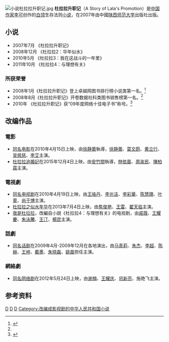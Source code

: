 {{他用 | subject=系列小说}}
[[File:小说杜拉拉升职记.jpg|right]]
'''杜拉拉升职记'''（A Story of Lala's Promotion）是[[中华人民共和国|中国]][[作家|作家]][[李可_(作家)|李可]]创作的[[白领|白领]]生存法则[[小说|小说]]，在2007年由中國[[陕西师范大学|陕西师范大学]]出版社出版。

==小说==
*2007年7月  《杜拉拉升职记》
*2008年12月 《杜拉拉2：华年似水》
*2010年5月  《杜拉拉3：我在这战斗的一年里》
*2011年10月  《杜拉拉4：与理想有关》
===所获荣誉===
*2008年1月《杜拉拉升职记》登上卓越网图书排行榜小说类第一名。<ref name="#1">{{Cite web |url=http://ent.sina.com.cn/m/c/2010-04-22/10152936584.shtml |title=新浪新闻 |access-date=2010-05-11 |archive-date=2019-06-02 |archive-url=https://web.archive.org/web/20190602125937/http://ent.sina.com.cn/m/c/2010-04-22/10152936584.shtml |dead-url=no }}</ref>
*2008年8月《杜拉拉升职记》开卷数据社科类图书销售榜第一名。<ref name="#1"/>
*2010年   《杜拉拉升职记》获“09年度网络十佳电子书”称号。<ref>{{Cite web |url=http://msn.chinabyte.com/a/11305967.shtml |title=MSN新闻 |access-date=2010-05-11 |archive-date=2010-05-12 |archive-url=https://web.archive.org/web/20100512122112/http://msn.chinabyte.com/a/11305967.shtml |dead-url=no }}</ref>

==改编作品==
===電影===
*[[杜拉拉升职记_(电影)|同名电影]]在2010年4月15日上映，由[[徐静蕾|徐静蕾]]執導，[[徐静蕾|徐静蕾]]、[[莫文蔚|莫文蔚]]、[[黄立行|黄立行]]、[[吴佩慈|吴佩慈]]、[[李艾|李艾]]主演。
*[[杜拉拉追婚記|杜拉拉追婚記]]在2015年12月4日上映，由[[安竹間|安竹間]]執導，[[林依晨|林依晨]]、[[周渝民|周渝民]]、[[陳柏霖|陳柏霖]]主演。

===電視劇===
*[[杜拉拉升职记_(电视剧)|同名电视剧]]在2010年4月19日上映，由[[王珞丹|王珞丹]]、[[李光洁|李光洁]]、[[李彩華|李彩華]]、[[陈慧珊|陈慧珊]]、[[叶童|叶童]]、[[尚于博|尚于博]]主演。
*[[杜拉拉之似水年华|杜拉拉之似水年华]]在2013年7月4日上映，由[[焦俊艳|焦俊艳]]、[[王雷|王雷]]、[[翟天临|翟天临]]主演。
*[[我是杜拉拉|我是杜拉拉]]，改編自小說《杜拉拉4：与理想有关》的电视剧，由[[戚薇|戚薇]]、[[王耀慶|王耀慶]]、[[朱泳騰|朱泳騰]]、[[王汀|王汀]]、[[楊昆|楊昆]]主演。

===話劇===
*[[杜拉拉升职记_(话剧)|同名话剧]]在2009年4月-2009年12月在各地演出，由[[马青莉|马青莉]]、[[朱杰_(演员)|朱杰]]、[[李超|李超]]、[[陈赫|陈赫]]、[[王梓|王梓]]、[[戴墨|戴墨]]、[[朱晓磊|朱晓磊]]、[[姚晨|姚晨]]担任主演。
===網絡劇===
*[[杜拉拉升职记_(网络剧)|同名网络剧]]在2012年5月24日上映，由[[谢楠|谢楠]]、[[王耀庆|王耀庆]]、[[巩新亮|巩新亮]]、施艳飞主演。

==参考资料==
{{reflist}}

[[Category:中文长篇小说|D]]
[[Category:2007年中国小说|D]]
[[Category:職場題材作品|D]]
[[Category:改编成影视剧的中华人民共和国小说|Category:改编成影视剧的中华人民共和国小说]]
